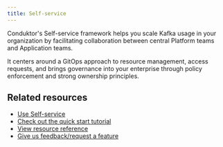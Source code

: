 ```yaml
---
title: Self-service
---
```


<ProductScalePlus /> 

Conduktor's Self-service framework helps you scale Kafka usage in your organization by facilitating collaboration between central Platform teams and Application teams.

It centers around a GitOps approach to resource management, access requests, and brings governance into your enterprise through policy enforcement and strong ownership principles.

## Related resources

- [Use Self-service](/guide/use-cases/self-service)
- [Check out the quick start tutorial](/guide/tutorials/self-service-start)
- [View resource reference](/guide/reference/self-service-reference)
- [Give us feedback/request a feature](https://conduktor.io/roadmap)
